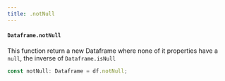 ```yaml
---
title: .notNull
---
```


#### `Dataframe.notNull`
This function return a new Dataframe where none of it properties have a `null`, the inverse of `Dataframe.isNull`

```typescript
const notNull: Dataframe = df.notNull;
```
